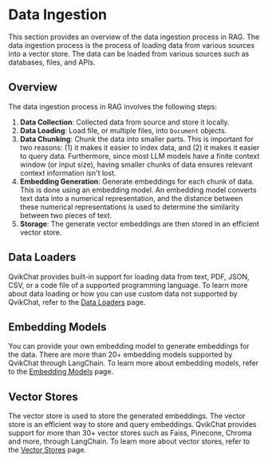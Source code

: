 # Data Ingestion

This section provides an overview of the data ingestion process in RAG. The data ingestion process is the process of loading data from various sources into a vector store. The data can be loaded from various sources such as databases, files, and APIs.

## Overview

The data ingestion process in RAG involves the following steps:

1. **Data Collection**: Collected data from source and store it locally.
2. **Data Loading**: Load file, or multiple files, into `Document` objects.
3. **Data Chunking**: Chunk the data into smaller parts. This is important for two reasons: (1) it makes it easier to index data, and (2) it makes it easier to query data. Furthermore, since most LLM models have a finite context window (or input size), having smaller chunks of data ensures relevant context information isn't lost.
4. **Embedding Generation**: Generate embeddings for each chunk of data. This is done using an embedding model. An embedding model converts text data into a numerical representation, and the distance between these numerical representations is used to determine the similarity between two pieces of text.
5. **Storage**: The generate vector embeddings are then stored in an efficient vector store.

## Data Loaders

QvikChat provides built-in support for loading data from text, PDF, JSON, CSV, or a code file of a supported programming language. To learn more about data loading or how you can use custom data not supported by QvikChat, refer to the [Data Loaders](data-loaders) page.

## Embedding Models

You can provide your own embedding model to generate embeddings for the data. There are more than 20+ embedding models supported by QvikChat through LangChain. To learn more about embedding models, refer to the [Embedding Models](embedding-models) page.

## Vector Stores

The vector store is used to store the generated embeddings. The vector store is an efficient way to store and query embeddings. QvikChat provides support for more than 30+ vector stores such as Faiss, Pinecone, Chroma and more, through LangChain. To learn more about vector stores, refer to the [Vector Stores](vector-stores) page.
